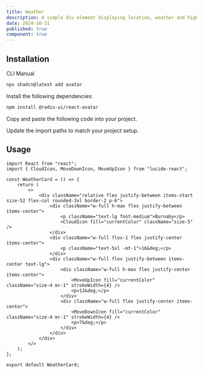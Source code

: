 ```yaml
---
title: Weather
description: A simple div element displaying location, weather and high-lows.
date: 2024-10-31
published: true
component: true
---
```


<ComponentPreview name="weather-demo" title="Weather" description="A weather card." />

## Installation

<Tabs defaultValue="manual">

<TabsList>
  <TabsTrigger value="cli">CLI</TabsTrigger>
  <TabsTrigger value="manual">Manual</TabsTrigger>
</TabsList>
<TabsContent value="cli">

```bash
npx shadcn@latest add avatar
```

</TabsContent>

<TabsContent value="manual">

<Steps>

<Step>Install the following dependencies:</Step>

```bash
npm install @radix-ui/react-avatar
```

<Step>Copy and paste the following code into your project.</Step>

<ComponentSource name="weather" />

<Step>Update the import paths to match your project setup.</Step>

</Steps>

</TabsContent>

</Tabs>

## Usage

```tsx showLineNumbers
import React from "react";
import { CloudIcon, MoveDownIcon, MoveUpIcon } from "lucide-react";

const WeatherCard = () => {
	return (
		<>
			<div className="relative flex justify-between items-start size-52 flex-col rounded-3xl border-2 p-6">
				<div className="w-full h-max flex justify-between items-center">
					<p className="text-lg font-medium">Burnaby</p>
					<CloudIcon fill="currentColor" className="size-5" />
				</div>
				<div className="w-full flex-1 flex justify-center items-center">
					<p className="text-5xl -mt-1">16&deg;</p>
				</div>
				<div className="w-full flex justify-between items-center text-lg">
					<div className="w-full h-max flex justify-center items-center">
						<MoveUpIcon fill="currentColor" className="size-4 mr-1" strokeWidth={4} />
						<p>12&deg;</p>
					</div>
					<div className="w-full flex justify-center items-center">
						<MoveDownIcon fill="currentColor" className="size-4 mr-1" strokeWidth={4} />
						<p>7&deg;</p>
					</div>
				</div>
			</div>
		</>
	);
};

export default WeatherCard;
```
